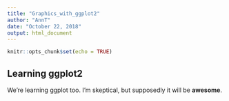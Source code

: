 ```yaml
---
title: "Graphics_with_ggplot2"
author: "AnnT"
date: "October 22, 2018"
output: html_document
---
```


```r
knitr::opts_chunk$set(echo = TRUE)
```

## Learning ggplot2

We're learning ggplot too. I'm skeptical, but supposedly it will be **awesome**. 